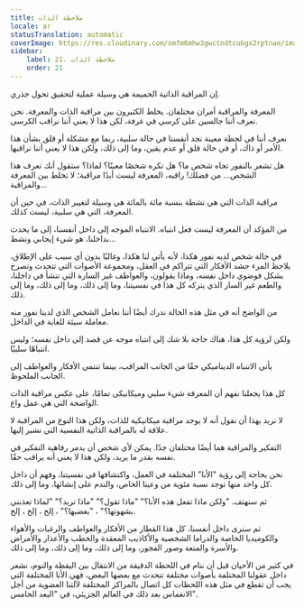 ```yaml
---
title: ملاحظة الذات
locale: ar
statusTranslation: automatic
coverImage: https://res.cloudinary.com/xmfm6mhw3gwctndtcubgx2rptnae/image/upload/v1740468922/small_cover_tratado_de_psicologia_revolucionaria_a4c0dca4e0.webp
sidebar:
    label: 21. ملاحظة الذات
    order: 21
---
```

إن المراقبة الذاتية الحميمة هي وسيلة عملية لتحقيق تحول جذري.

المعرفة والمراقبة أمران مختلفان. يخلط الكثيرون بين مراقبة الذات والمعرفة. نحن نعرف أننا جالسين على كرسي في غرفة، لكن هذا لا يعني أننا نراقب الكرسي.

نعرف أننا في لحظة معينة نجد أنفسنا في حالة سلبية، ربما مع مشكلة أو قلق بشأن هذا الأمر أو ذاك، أو في حالة قلق أو عدم يقين، وما إلى ذلك، ولكن هذا لا يعني أننا نراقبها.

هل تشعر بالنفور تجاه شخص ما؟ هل تكره شخصًا معينًا؟ لماذا؟ ستقول أنك تعرف هذا الشخص... من فضلك! راقبه، المعرفة ليست أبدًا مراقبة؛ لا تخلط بين المعرفة والمراقبة...

مراقبة الذات التي هي نشطة بنسبة مائة بالمائة هي وسيلة لتغيير الذات، في حين أن المعرفة، التي هي سلبية، ليست كذلك.

من المؤكد أن المعرفة ليست فعل انتباه. الانتباه الموجه إلى داخل أنفسنا، إلى ما يحدث بداخلنا، هو شيء إيجابي ونشط...

في حالة شخص لديه نفور هكذا، لأنه يأتي لنا هكذا، وغالبًا بدون أي سبب على الإطلاق، يلاحظ المرء حشد الأفكار التي تتراكم في العقل، ومجموعة الأصوات التي تتحدث وتصرخ بشكل فوضوي داخل نفسه، وماذا يقولون، والعواطف غير السارة التي تنشأ في داخلنا، والطعم غير السار الذي يتركه كل هذا في نفسيتنا، وما إلى ذلك، وما إلى ذلك، وما إلى ذلك.

من الواضح أنه في مثل هذه الحالة ندرك أيضًا أننا نعامل الشخص الذي لدينا نفور منه معاملة سيئة للغاية في الداخل.

ولكن لرؤية كل هذا، هناك حاجة بلا شك إلى انتباه موجه عن قصد إلى داخل نفسه؛ وليس انتباهًا سلبيًا.

يأتي الانتباه الديناميكي حقًا من الجانب المراقب، بينما تنتمي الأفكار والعواطف إلى الجانب الملحوظ.

كل هذا يجعلنا نفهم أن المعرفة شيء سلبي وميكانيكي تمامًا، على عكس مراقبة الذات الواضحة التي هي عمل واع.

لا نريد بهذا أن نقول أنه لا يوجد مراقبة ميكانيكية للذات، ولكن هذا النوع من المراقبة لا علاقة له بالمراقبة الذاتية النفسية التي نشير إليها.

التفكير والمراقبة هما أيضًا مختلفان جدًا. يمكن لأي شخص أن يدمر رفاهية التفكير في نفسه بقدر ما يريد، ولكن هذا لا يعني أنه يراقب حقًا.

نحن بحاجة إلى رؤية "الأنا" المختلفة في العمل، واكتشافها في نفسيتنا، وفهم أن داخل كل واحد منها توجد نسبة مئوية من وعينا الخاص، والندم على إنشائها، وما إلى ذلك.

ثم سنهتف. "ولكن ماذا تفعل هذه الأنا؟" "ماذا تقول؟" "ماذا تريد؟" "لماذا تعذبني بشهوتها؟" ، "بغضبها؟" ، إلخ ، إلخ ، إلخ.

ثم سنرى داخل أنفسنا، كل هذا القطار من الأفكار والعواطف والرغبات والأهواء والكوميديا الخاصة والدراما الشخصية والأكاذيب المعقدة والخطب والأعذار والأمراض والأسرة والمتعة وصور الفجور، وما إلى ذلك، وما إلى ذلك، وما إلى ذلك.

في كثير من الأحيان قبل أن ننام في اللحظة الدقيقة من الانتقال بين اليقظة والنوم، نشعر داخل عقولنا المختلفة بأصوات مختلفة تتحدث مع بعضها البعض، فهي الأنا المختلفة التي يجب أن تقطع في مثل هذه اللحظات كل اتصال بالمراكز المختلفة لآلتنا العضوية من أجل الانغماس بعد ذلك في العالم الجزيئي، في "البعد الخامس".

